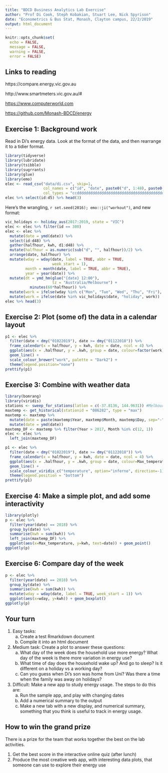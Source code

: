 ```yaml
---
title: "BDCD Business Analytics Lab Exercise"
author: "Prof Di Cook, Steph Kobakian, Stuart Lee, Nick Spyrison"
date: "Econometrics & Bus Stat, Monash, Clayton campus, 22/2/2019"
output: html_document
---
```


```r
knitr::opts_chunk$set(
  echo = FALSE,
  message = FALSE,
  warning = FALSE,
  error = FALSE)
```

## Links to reading

https://compare.energy.vic.gov.au

http://www.smartmeters.vic.gov.au/#

[https://www.computerworld.com](https://www.computerworld.com/article/2497143/business-intelligence/business-intelligence-beginner-s-guide-to-r-introduction.html)

[https://github.com/Monash-BDCD/energy](https://github.com/Monash-BDCD/energy)

## Exercise 1: Background work

Read in Di's energy data. Look at the format of the data, and then rearrange it to a tidier format.

```r
library(tidyverse)
library(lubridate)
library(tsibble)
library(sugrrants)
library(glue)
library(emo)
elec <- read_csv("data/di.csv", skip=1,
                 col_names = c("id", "date", paste0("d", 1:48), paste0("stuff", 1:5)),
                 col_types = "ccddddddddddddddddddddddddddddddddddddddddddddddddccccc")
elec %>% select(id:d5) %>% head(3)
```

Here's the wrangling, `r set.seed(2016); emo::ji("workout")`, and new format:

```r
vic_holidays <- holiday_aus(2017:2019, state = "VIC")
elec <- elec %>% filter(id == 300)
elec <- elec %>%
  mutate(date = ymd(date)) %>%
  select(id:d48) %>%
  gather(halfhour, kwh, d1:d48) %>%
  mutate(halfhour = as.numeric(sub("d", "", halfhour))/2) %>%
  arrange(date, halfhour) %>%
  mutate(wday = wday(date, label = TRUE, abbr = TRUE,
                     week_start = 1),
         month = month(date, label = TRUE, abbr = TRUE),
         year = year(date)) %>%
  mutate(dt = ymd_hm(glue("{date} 12:00"),
                     tz = "Australia/Melbourne") +
           minutes(60*halfhour)) %>% 
  mutate(work = ifelse(wday %in% c("Mon", "Tue", "Wed", "Thu", "Fri"), "workday", "holiday")) %>%
  mutate(work = ifelse(date %in% vic_holidays$date, "holiday", work))
elec %>% head(3) 
```

## Exercise 2: Plot (some of) the data in a calendar layout


```r
p1 <- elec %>%
  filter(date < dmy("01022019"), date >= dmy("01122018")) %>%
  frame_calendar(x = halfhour, y = kwh, date = date, ncol = 4) %>%
  ggplot(aes(x = .halfhour, y = .kwh, group = date, colour=factor(work))) +
  geom_line() +
  scale_colour_brewer("work", palette = "Dark2") +
  theme(legend.position="none")
prettify(p1)
```

## Exercise 3: Combine with weather data

```r
library(bomrang)
library(viridis)
stations <- sweep_for_stations(latlon = c(-37.8136, 144.9631)) #Melbourne lat/long is 
maxtemp <- get_historical(stationid = "086282", type = "max") 
maxtemp <- maxtemp %>%  
  mutate(date = paste(maxtemp$Year, maxtemp$Month, maxtemp$Day, sep="-")) %>%
  mutate(date = ymd(date))
maxtemp_DF <- maxtemp %>% filter(Year > 2017, Month %in% c(12, 1)) 
elec <- elec %>%   
  left_join(maxtemp_DF) 
```

```r
p1 <- elec %>%
  filter(date < dmy("01022019"), date >= dmy("01122018")) %>%
  frame_calendar(x = halfhour, y = kwh, date = date, ncol = 4) %>%
  ggplot(aes(x = .halfhour, y = .kwh, group = date, colour=Max_temperature)) +
  geom_line() +
  scale_colour_viridis_c("temperature", option="inferno", direction=-1) +
  theme(legend.position = "bottom")
prettify(p1)
```

## Exercise 4: Make a simple plot, and add some interactivity

```r
library(plotly)
p <- elec %>%
  filter(year(date) == 2018) %>%
  group_by(date) %>%
  summarise(kwh = sum(kwh)) %>%
  left_join(maxtemp_DF) %>%
  ggplot(aes(x=Max_temperature, y=kwh, text=date)) + geom_point()
ggplotly(p)
```

## Exercise 6: Compare day of the week

```r
p <- elec %>%
  filter(year(date) == 2018) %>%
  group_by(date) %>%
  summarise(kwh = sum(kwh)) %>%
  mutate(wday = wday(date, label = TRUE, week_start = 1)) %>%
  ggplot(aes(x=wday, y=kwh)) + geom_boxplot()
ggplotly(p)
```

## Your turn

1. Easy tasks: 
    a. Create a test Rmarkdown document
    b. Compile it into an html document
2. Medium task: Create a plot to answer these questions: 
    a. What day of the week does the household use more energy? What day of the week is there more variation in energy use?
    b. What time of day does the household wake up? And go to sleep? Is it different on a holiday vs a working day?
    c. Can you guess when Di's son was home from Uni? Was there a time when the family was away on holidays?
3. Difficult: Make a new app to study energy usage. The steps to do this are:
    a. Run the sample app, and play with changing dates
    b. Add a numerical summary to the output  
    c. Make a new tab with a new display, and numerical summary, something that you think is useful to track in energy usage.

## How to win the grand prize

There is a prize for the team that works together the best on the lab activities. 

1. Get the best score in the interactive online quiz (after lunch)
2. Produce the most creative web app, with interesting data plots, that someone can use to explore their energy use



